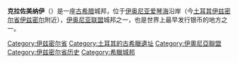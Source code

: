 {{Unreferenced|time=2021-03-15T01:43:07+00:00}}
'''克拉佐美纳伊'''（{{lang-grc|Κλαζομεναί}}）是一座[[古希腊|古希腊]]城邦，位于[[伊奥尼亚|伊奥尼亚]][[爱琴海|爱琴海]]沿岸（今[[土耳其|土耳其]][[伊兹密尔省|伊兹密尔省]][[伊兹密尔|伊兹密尔]]附近），[[伊奥尼亚联盟|伊奥尼亚联盟]]城邦之一，也是世界上最早发行银币的地方之一。

{{europe-stub}}
{{伊奧尼亞聯盟}}
[[Category:伊兹密尔省|Category:伊兹密尔省]]
[[Category:土耳其的古希臘遺址|Category:土耳其的古希臘遺址]]
[[Category:伊奧尼亞聯盟|Category:伊奧尼亞聯盟]]
[[Category:伊兹密尔省历史|Category:伊兹密尔省历史]]
[[Category:希臘城邦|Category:希臘城邦]]